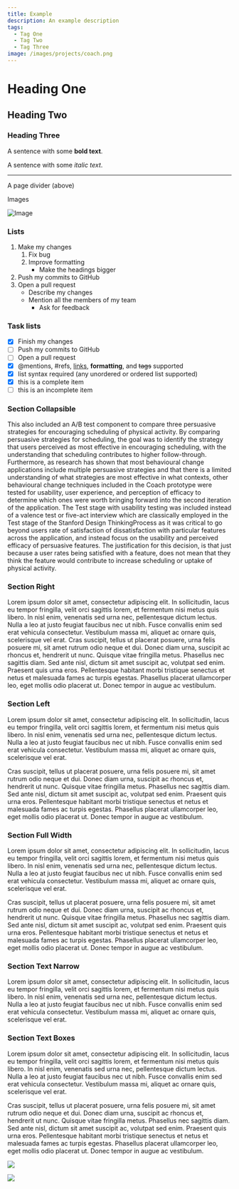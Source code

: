 ```yaml
---
title: Example
description: An example description
tags:
  - Tag One
  - Tag Two
  - Tag Three
image: /images/projects/coach.png
---
```



# Heading One

## Heading Two

### Heading Three

A sentence with some **bold text**.

A sentence with some _italic text_.

---

A page divider (above)

Images

![Image](/public/readme/podman.png)

### Lists

1. Make my changes
   1. Fix bug
   2. Improve formatting
      - Make the headings bigger
2. Push my commits to GitHub
3. Open a pull request
   - Describe my changes
   - Mention all the members of my team
     - Ask for feedback

### Task lists

- [x] Finish my changes
- [ ] Push my commits to GitHub
- [ ] Open a pull request
- [x] @mentions, #refs, [links](), **formatting**, and <del>tags</del> supported
- [x] list syntax required (any unordered or ordered list supported)
- [x] this is a complete item
- [ ] this is an incomplete item

### Section Collapsible

<SectionCollapsible>

This also included an A/B test component to compare three persuasive strategies for encouraging scheduling of physical activity. By comparing persuasive strategies for scheduling, the goal was to identify the strategy that users perceived as most effective in encouraging scheduling, with the understanding that scheduling contributes to higher follow-through. Furthermore, as research has shown that most behavioural change applications include multiple persuasive strategies and that there is a limited understanding of what strategies are most effective in what contexts, other behavioural change techniques included in the Coach prototype were tested for usability, user experience, and perception of efficacy to determine which ones were worth bringing forward into the second iteration of the application. The Test stage with usability testing was included instead of a valence test or five-act interview which are classically employed in the Test stage of the Stanford Design ThinkingProcess as it was critical to go beyond users rate of satisfaction of dissatisfaction with particular features across the application, and instead focus on the usability and perceived efficacy of persuasive features. The justification for this decision, is that just because a user rates being satisfied with a feature, does not mean that they think the feature would contribute to increase scheduling or uptake of physical activity.

</SectionCollapsible>

### Section Right

<SectionTextRight>

Lorem ipsum dolor sit amet, consectetur adipiscing elit. In sollicitudin, lacus eu tempor fringilla, velit orci sagittis lorem, et fermentum nisi metus quis libero. In nisl enim, venenatis sed urna nec, pellentesque dictum lectus. Nulla a leo at justo feugiat faucibus nec ut nibh. Fusce convallis enim sed erat vehicula consectetur. Vestibulum massa mi, aliquet ac ornare quis, scelerisque vel erat. Cras suscipit, tellus ut placerat posuere, urna felis posuere mi, sit amet rutrum odio neque et dui. Donec diam urna, suscipit ac rhoncus et, hendrerit ut nunc. Quisque vitae fringilla metus. Phasellus nec sagittis diam. Sed ante nisl, dictum sit amet suscipit ac, volutpat sed enim. Praesent quis urna eros. Pellentesque habitant morbi tristique senectus et netus et malesuada fames ac turpis egestas. Phasellus placerat ullamcorper leo, eget mollis odio placerat ut. Donec tempor in augue ac vestibulum.

</SectionTextRight>

### Section Left

<SectionTextLeft>

Lorem ipsum dolor sit amet, consectetur adipiscing elit. In sollicitudin, lacus eu tempor fringilla, velit orci sagittis lorem, et fermentum nisi metus quis libero. In nisl enim, venenatis sed urna nec, pellentesque dictum lectus. Nulla a leo at justo feugiat faucibus nec ut nibh. Fusce convallis enim sed erat vehicula consectetur. Vestibulum massa mi, aliquet ac ornare quis, scelerisque vel erat.

Cras suscipit, tellus ut placerat posuere, urna felis posuere mi, sit amet rutrum odio neque et dui. Donec diam urna, suscipit ac rhoncus et, hendrerit ut nunc. Quisque vitae fringilla metus. Phasellus nec sagittis diam. Sed ante nisl, dictum sit amet suscipit ac, volutpat sed enim. Praesent quis urna eros. Pellentesque habitant morbi tristique senectus et netus et malesuada fames ac turpis egestas. Phasellus placerat ullamcorper leo, eget mollis odio placerat ut. Donec tempor in augue ac vestibulum.

</SectionTextLeft>

### Section Full Width

<SectionTextFullWidth>

Lorem ipsum dolor sit amet, consectetur adipiscing elit. In sollicitudin, lacus eu tempor fringilla, velit orci sagittis lorem, et fermentum nisi metus quis libero. In nisl enim, venenatis sed urna nec, pellentesque dictum lectus. Nulla a leo at justo feugiat faucibus nec ut nibh. Fusce convallis enim sed erat vehicula consectetur. Vestibulum massa mi, aliquet ac ornare quis, scelerisque vel erat.

Cras suscipit, tellus ut placerat posuere, urna felis posuere mi, sit amet rutrum odio neque et dui. Donec diam urna, suscipit ac rhoncus et, hendrerit ut nunc. Quisque vitae fringilla metus. Phasellus nec sagittis diam. Sed ante nisl, dictum sit amet suscipit ac, volutpat sed enim. Praesent quis urna eros. Pellentesque habitant morbi tristique senectus et netus et malesuada fames ac turpis egestas. Phasellus placerat ullamcorper leo, eget mollis odio placerat ut. Donec tempor in augue ac vestibulum.

</SectionTextFullWidth>

### Section Text Narrow

<SectionTextNarrow>

Lorem ipsum dolor sit amet, consectetur adipiscing elit. In sollicitudin, lacus eu tempor fringilla, velit orci sagittis lorem, et fermentum nisi metus quis libero. In nisl enim, venenatis sed urna nec, pellentesque dictum lectus. Nulla a leo at justo feugiat faucibus nec ut nibh. Fusce convallis enim sed erat vehicula consectetur. Vestibulum massa mi, aliquet ac ornare quis, scelerisque vel erat.

</SectionTextNarrow>

### Section Text Boxes

<SectionTextBoxes>

Lorem ipsum dolor sit amet, consectetur adipiscing elit. In sollicitudin, lacus eu tempor fringilla, velit orci sagittis lorem, et fermentum nisi metus quis libero. In nisl enim, venenatis sed urna nec, pellentesque dictum lectus. Nulla a leo at justo feugiat faucibus nec ut nibh. Fusce convallis enim sed erat vehicula consectetur. Vestibulum massa mi, aliquet ac ornare quis, scelerisque vel erat.

Cras suscipit, tellus ut placerat posuere, urna felis posuere mi, sit amet rutrum odio neque et dui. Donec diam urna, suscipit ac rhoncus et, hendrerit ut nunc. Quisque vitae fringilla metus. Phasellus nec sagittis diam. Sed ante nisl, dictum sit amet suscipit ac, volutpat sed enim. Praesent quis urna eros. Pellentesque habitant morbi tristique senectus et netus et malesuada fames ac turpis egestas. Phasellus placerat ullamcorper leo, eget mollis odio placerat ut. Donec tempor in augue ac vestibulum.

![](../../assets/images/e-community-logo.png)

</SectionTextBoxes>

![](../../assets/images/kat-one.jpg)
